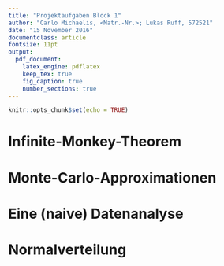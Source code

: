 ```yaml
---
title: "Projektaufgaben Block 1"
author: "Carlo Michaelis, <Matr.-Nr.>; Lukas Ruff, 572521"
date: "15 November 2016"
documentclass: article
fontsize: 11pt
output: 
  pdf_document:
    latex_engine: pdflatex
    keep_tex: true
    fig_caption: true
    number_sections: true
---
```


```r
knitr::opts_chunk$set(echo = TRUE)
```


# Infinite-Monkey-Theorem


# Monte-Carlo-Approximationen


# Eine (naive) Datenanalyse


# Normalverteilung